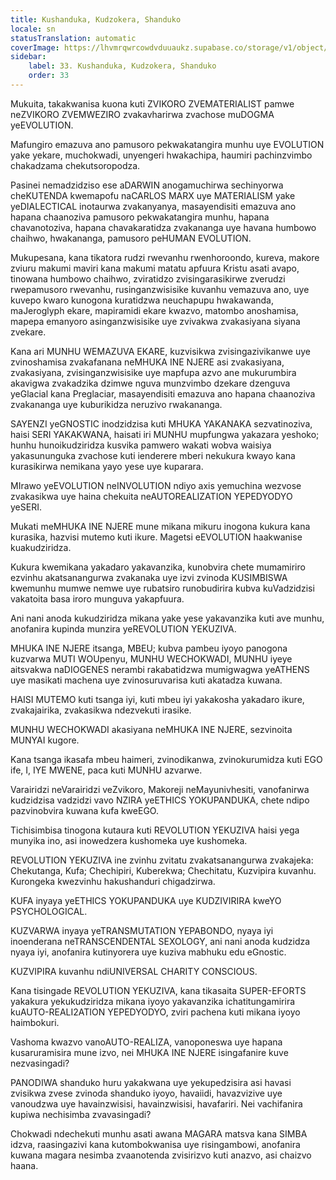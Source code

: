 ```yaml
---
title: Kushanduka, Kudzokera, Shanduko
locale: sn
statusTranslation: automatic
coverImage: https://lhvmrqwrcowdvduuaukz.supabase.co/storage/v1/object/public/strapi-uploads/small_cover-educacion-fundamental.webp-2d51a7828a2b1309555be27f7e2a61a0.webp
sidebar:
    label: 33. Kushanduka, Kudzokera, Shanduko
    order: 33
---
```

Mukuita, takakwanisa kuona kuti ZVIKORO ZVEMATERIALIST pamwe neZVIKORO ZVEMWEZIRO zvakavharirwa zvachose muDOGMA yeEVOLUTION.

Mafungiro emazuva ano pamusoro pekwakatangira munhu uye EVOLUTION yake yekare, muchokwadi, unyengeri hwakachipa, haumiri pachinzvimbo chakadzama chekutsoropodza.

Pasinei nemadzidziso ese aDARWIN anogamuchirwa sechinyorwa cheKUTENDA kwemapofu naCARLOS MARX uye MATERIALISM yake yeDIALECTICAL inotaurwa zvakanyanya, masayendisiti emazuva ano hapana chaanoziva pamusoro pekwakatangira munhu, hapana chavanotoziva, hapana chavakaratidza zvakananga uye havana humbowo chaihwo, hwakananga, pamusoro peHUMAN EVOLUTION.

Mukupesana, kana tikatora rudzi rwevanhu rwenhoroondo, kureva, makore zviuru makumi maviri kana makumi matatu apfuura Kristu asati avapo, tinowana humbowo chaihwo, zviratidzo zvisingarasikirwe zverudzi rwepamusoro rwevanhu, rusinganzwisisike kuvanhu vemazuva ano, uye kuvepo kwaro kunogona kuratidzwa neuchapupu hwakawanda, maJeroglyph ekare, mapiramidi ekare kwazvo, matombo anoshamisa, mapepa emanyoro asinganzwisisike uye zvivakwa zvakasiyana siyana zvekare.

Kana ari MUNHU WEMAZUVA EKARE, kuzvisikwa zvisingazivikanwe uye zvinoshamisa zvakafanana neMHUKA INE NJERE asi zvakasiyana, zvakasiyana, zvisinganzwisisike uye mapfupa azvo ane mukurumbira akavigwa zvakadzika dzimwe nguva munzvimbo dzekare dzenguva yeGlacial kana Preglaciar, masayendisiti emazuva ano hapana chaanoziva zvakananga uye kuburikidza neruzivo rwakananga.

SAYENZI yeGNOSTIC inodzidzisa kuti MHUKA YAKANAKA sezvatinoziva, haisi SERI YAKAKWANA, haisati iri MUNHU mupfungwa yakazara yeshoko; hunhu hunoikudziridza kusvika pamwero wakati wobva waisiya yakasununguka zvachose kuti ienderere mberi nekukura kwayo kana kurasikirwa nemikana yayo yese uye kuparara.

MIrawo yeEVOLUTION neINVOLUTION ndiyo axis yemuchina wezvose zvakasikwa uye haina chekuita neAUTOREALIZATION YEPEDYODYO yeSERI.

Mukati meMHUKA INE NJERE mune mikana mikuru inogona kukura kana kurasika, hazvisi mutemo kuti ikure. Magetsi eEVOLUTION haakwanise kuakudziridza.

Kukura kwemikana yakadaro yakavanzika, kunobvira chete mumamiriro ezvinhu akatsanangurwa zvakanaka uye izvi zvinoda KUSIMBISWA kwemunhu mumwe nemwe uye rubatsiro runobudirira kubva kuVadzidzisi vakatoita basa iroro munguva yakapfuura.

Ani nani anoda kukudziridza mikana yake yese yakavanzika kuti ave munhu, anofanira kupinda munzira yeREVOLUTION YEKUZIVA.

MHUKA INE NJERE itsanga, MBEU; kubva pambeu iyoyo panogona kuzvarwa MUTI WOUpenyu, MUNHU WECHOKWADI, MUNHU iyeye aitsvakwa naDIOGENES nerambi rakabatidzwa mumigwagwa yeATHENS uye masikati machena uye zvinosuruvarisa kuti akatadza kuwana.

HAISI MUTEMO kuti tsanga iyi, kuti mbeu iyi yakakosha yakadaro ikure, zvakajairika, zvakasikwa ndezvekuti irasike.

MUNHU WECHOKWADI akasiyana neMHUKA INE NJERE, sezvinoita MUNYAI kugore.

Kana tsanga ikasafa mbeu haimeri, zvinodikanwa, zvinokurumidza kuti EGO ife, I, IYE MWENE, paca kuti MUNHU azvarwe.

Varairidzi neVarairidzi veZvikoro, Makoreji neMayunivhesiti, vanofanirwa kudzidzisa vadzidzi vavo NZIRA yeETHICS YOKUPANDUKA, chete ndipo pazvinobvira kuwana kufa kweEGO.

Tichisimbisa tinogona kutaura kuti REVOLUTION YEKUZIVA haisi yega munyika ino, asi inowedzera kushomeka uye kushomeka.

REVOLUTION YEKUZIVA ine zvinhu zvitatu zvakatsanangurwa zvakajeka: Chekutanga, Kufa; Chechipiri, Kuberekwa; Chechitatu, Kuzvipira kuvanhu. Kurongeka kwezvinhu hakushanduri chigadzirwa.

KUFA inyaya yeETHICS YOKUPANDUKA uye KUDZIVIRIRA kweYO PSYCHOLOGICAL.

KUZVARWA inyaya yeTRANSMUTATION YEPABONDO, nyaya iyi inoenderana neTRANSCENDENTAL SEXOLOGY, ani nani anoda kudzidza nyaya iyi, anofanira kutinyorera uye kuziva mabhuku edu eGnostic.

KUZVIPIRA kuvanhu ndiUNIVERSAL CHARITY CONSCIOUS.

Kana tisingade REVOLUTION YEKUZIVA, kana tikasaita SUPER-EFORTS yakakura yekukudziridza mikana iyoyo yakavanzika ichatitungamirira kuAUTO-REALI2ATION YEPEDYODYO, zviri pachena kuti mikana iyoyo haimbokuri.

Vashoma kwazvo vanoAUTO-REALIZA, vanoponeswa uye hapana kusaruramisira mune izvo, nei MHUKA INE NJERE isingafanire kuve nezvasingadi?

PANODIWA shanduko huru yakakwana uye yekupedzisira asi havasi zvisikwa zvese zvinoda shanduko iyoyo, havaiidi, havazvizive uye vanoudzwa uye havainzwisisi, havainzwisisi, havafariri. Nei vachifanira kupiwa nechisimba zvavasingadi?

Chokwadi ndechekuti munhu asati awana MAGARA matsva kana SIMBA idzva, raasingazivi kana kutombokwanisa uye risingambowi, anofanira kuwana magara nesimba zvaanotenda zvisirizvo kuti anazvo, asi chaizvo haana.

